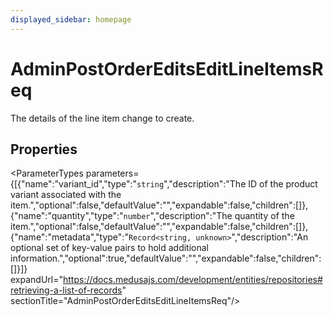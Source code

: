 ```yaml
---
displayed_sidebar: homepage
---
```



# AdminPostOrderEditsEditLineItemsReq

The details of the line item change to create.

## Properties

<ParameterTypes parameters={[{"name":"variant_id","type":"`string`","description":"The ID of the product variant associated with the item.","optional":false,"defaultValue":"","expandable":false,"children":[]},{"name":"quantity","type":"`number`","description":"The quantity of the item.","optional":false,"defaultValue":"","expandable":false,"children":[]},{"name":"metadata","type":"`Record<string, unknown>`","description":"An optional set of key-value pairs to hold additional information.","optional":true,"defaultValue":"","expandable":false,"children":[]}]} expandUrl="https://docs.medusajs.com/development/entities/repositories#retrieving-a-list-of-records" sectionTitle="AdminPostOrderEditsEditLineItemsReq"/>

